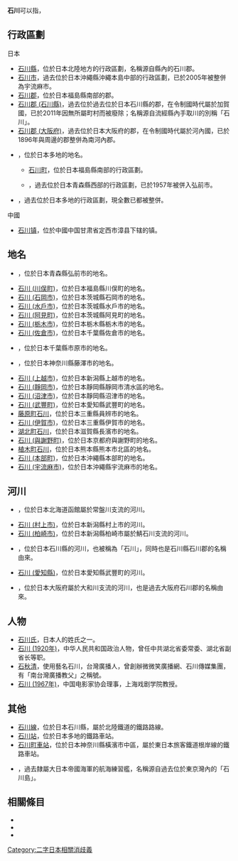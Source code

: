 {{disambig|Cat=二字日本相關消歧義}}

'''石川'''可以指，

== 行政區劃 ==

; 日本
* [[石川縣|石川縣]]，位於日本北陸地方的行政區劃，名稱源自縣內的石川郡。
* [[石川市|石川市]]，過去位於日本沖繩縣沖繩本島中部的行政區劃，已於2005年被整併為宇流麻市。
* [[石川郡|石川郡]]，位於日本福島縣南部的郡。
* [[石川郡_(石川縣)|石川郡 (石川縣)]]，過去位於過去位於日本石川縣的郡，在令制國時代屬於加賀國，已於2011年因無所屬町村而被廢除；名稱源自流經縣內手取川的別稱「石川」。
* [[石川郡_(大阪府)|石川郡 (大阪府)]]，過去位於日本大阪府的郡，在令制國時代屬於河內國，已於1896年與周邊的郡整併為南河內郡。
* {{Tsl|ja|石川町 (曖昧さ回避)|石川町 (消歧義)}}，位於日本多地的地名。
** [[石川町|石川町]]，位於日本福島縣南部的行政區劃。
** {{Tsl|ja|石川町 (青森県)|石川町 (青森縣)}}，過去位於日本青森縣西部的行政區劃，已於1957年被併入弘前市。
* {{Tsl|ja|石川村}}，過去位於日本多地的行政區劃，現全數已都被整併。

; 中國
* [[石川镇|石川镇]]，位於中國中国甘肃省定西市漳县下辖的镇。

== 地名 ==

* {{Tsl|ja|石川 (弘前市)}}，位於日本青森縣弘前市的地名。
* [[石川_(川俣町)|石川 (川俣町)]]，位於日本福島縣川俣町的地名。
* [[石川_(石岡市)|石川 (石岡市)]]，位於日本茨城縣石岡市的地名。
* [[石川_(水戶市)|石川 (水戶市)]]，位於日本茨城縣水戶市的地名。
* [[石川_(阿見町)|石川 (阿見町)]]，位於日本茨城縣阿見町的地名。
* [[石川_(栃木市)|石川 (栃木市)]]，位於日本栃木縣栃木市的地名。
* [[石川_(佐倉市)|石川 (佐倉市)]]，位於日本千葉縣佐倉市的地名。
* {{Tsl|ja|石川 (市原市)}}，位於日本千葉縣市原市的地名。
* {{Tsl|ja|石川 (藤沢市)|石川 (藤澤市)}}，位於日本神奈川縣藤澤市的地名。
* [[石川_(上越市)|石川 (上越市)]]，位於日本新潟縣上越市的地名。
* [[石川_(靜岡市)|石川 (靜岡市)]]，位於日本靜岡縣靜岡市清水區的地名。
* [[石川_(沼津市)|石川 (沼津市)]]，位於日本靜岡縣沼津市的地名。
* [[石川_(武豐町)|石川 (武豐町)]]，位於日本愛知縣武豐町的地名。
* [[藤原町石川|藤原町石川]]，位於日本三重縣員辨市的地名。
* [[石川_(伊賀市)|石川 (伊賀市)]]，位於日本三重縣伊賀市的地名。
* [[湖北町石川|湖北町石川]]，位於日本滋賀縣長濱市的地名。
* [[石川_(與謝野町)|石川 (與謝野町)]]，位於日本京都府與謝野町的地名。
* [[植木町石川|植木町石川]]，位於日本熊本縣熊本市北區的地名。
* [[石川_(本部町)|石川 (本部町)]]，位於日本沖繩縣本部町的地名。
* [[石川_(宇流麻市)|石川 (宇流麻市)]]，位於日本沖繩縣宇流麻市的地名。

== 河川 ==

* {{Tsl|ja|石川 (北海道)}}，位於日本北海道函館屬於常盤川支流的河川。
* [[石川_(村上市)|石川 (村上市)]]，位於日本新潟縣村上市的河川。
* [[石川_(柏崎市)|石川 (柏崎市)]]，位於日本新潟縣柏崎市屬於鯖石川支流的河川。
* {{Tsl|ja|手取川}}，位於日本石川縣的河川，也被稱為「石川」，同時也是石川縣石川郡的名稱由來。
* [[石川_(愛知縣)|石川 (愛知縣)]]，位於日本愛知縣武豐町的河川。
* {{Tsl|ja|石川 (大阪府)}}，位於日本大阪府屬於大和川支流的河川，也是過去大阪府石川郡的名稱由來。

== 人物 ==

* [[石川氏|石川氏]]，日本人的姓氏之一。
* [[石川_(1920年)|石川 (1920年)]]，中华人民共和国政治人物，曾任中共湖北省委常委、湖北省副省长等职。
* [[石秋清|石秋清]]，使用藝名石川，台灣廣播人，曾創辦微微笑廣播網、石川傳媒集團，有「南台灣廣播教父」之稱號。
* [[石川_(1967年)|石川 (1967年)]]，中国电影家协会理事，上海戏剧学院教授。

== 其他 ==

* [[石川線|石川線]]，位於日本石川縣，屬於北陸鐵道的鐵路路線。
* [[石川站|石川站]]，位於日本多地的鐵路車站。
* [[石川町車站|石川町車站]]，位於日本神奈川縣橫濱市中區，屬於東日本旅客鐵道根岸線的鐵路車站。
* {{Tsl|ja|石川 (練習艦)|石川號練習艦}}，過去隸屬大日本帝國海軍的航海練習艦，名稱源自過去位於東京灣內的「石川島」。

== 相關條目 ==

* {{Tsl|ja|石川川}}
* {{Lookfrom|石川}}
* {{Intitle}}

[[Category:二字日本相關消歧義|Category:二字日本相關消歧義]]